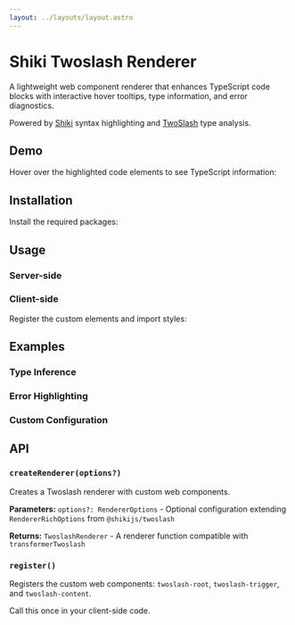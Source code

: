 ```yaml
---
layout: ../layouts/layout.astro
---
```



# Shiki Twoslash Renderer

A lightweight web component renderer that enhances TypeScript code blocks with interactive hover tooltips, type information, and error diagnostics.

Powered by [Shiki](https://shiki.style/) syntax highlighting and [TwoSlash](https://twoslash.netlify.app/) type analysis.

## Demo

Hover over the highlighted code elements to see TypeScript information:

<CodeBlock code={demoCode} lang="typescript" />

## Installation

Install the required packages:

<CodeBlock code={installCode} lang="bash" />

## Usage

### Server-side

<CodeBlock code={serverSideCode} lang="typescript" />

### Client-side

Register the custom elements and import styles:

<CodeBlock code={clientSideCode} lang="typescript" />

## Examples

### Type Inference

<CodeBlock code={typeInferenceCode} lang="typescript" />

### Error Highlighting

<CodeBlock code={errorHighlightingCode} lang="typescript" />

### Custom Configuration

<CodeBlock code={customConfigurationCode} lang="typescript" />

## API

### `createRenderer(options?)`

Creates a Twoslash renderer with custom web components.

**Parameters:** `options?: RendererOptions` - Optional configuration extending `RendererRichOptions` from `@shikijs/twoslash`

**Returns:** `TwoslashRenderer` - A renderer function compatible with `transformerTwoslash`

### `register()`

Registers the custom web components: `twoslash-root`, `twoslash-trigger`, and `twoslash-content`.

Call this once in your client-side code.
